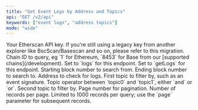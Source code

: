 ```yaml
---
title: "Get Event Logs by Address and Topics"
api: "GET /v2/api"
keywords: ["event logs", "address topics"]
mode: "wide"
---
```



  <ParamField query="apikey" type="string">
    Your Etherscan API key. If you're still using a legacy key from another explorer like BscScan/Basescan and so on, please refer to this migration.
  </ParamField>
  <ParamField query="chainid" type="string" default="1">
    Chain ID to query, eg `1` for Ethereum, `8453` for Base from our [supported chains](/development).
  </ParamField>
  <ParamField query="module" type="string" default="logs">
    Set to `logs` for this endpoint.
  </ParamField>
  <ParamField query="action" type="string" default="getLogs">
    Set to `getLogs` for this endpoint.
  </ParamField>
  <ParamField query="fromBlock" type="integer" default="15073139">
    Starting block number to search from.
  </ParamField>
  <ParamField query="toBlock" type="integer" default="15074139">
    Ending block number to search to.
  </ParamField>
  <ParamField query="address" type="string" default="0x59728544b08ab483533076417fbbb2fd0b17ce3a">
    Address to check for logs.
  </ParamField>
  <ParamField query="topic0" type="string" default="0x27c4f0403323142b599832f26acd21c74a9e5b809f2215726e244a4ac588cd7d">
    First topic to filter by, such as an event signature.
  </ParamField>
  <ParamField query="topic0_1_opr" type="string" default="and">
    Topic operator between `topic0` and `topic1`, either `and` or `or`.
  </ParamField>
  <ParamField query="topic1" type="string" default="0x00000000000000000000000023581767a106ae21c074b2276d25e5c3e136a68b">
    Second topic to filter by.
  </ParamField>
  <ParamField query="page" type="integer" default="1">
    Page number for pagination.
  </ParamField>
  <ParamField query="offset" type="integer" default="1000">
    Number of records per page. Limited to 1000 records per query; use the `page` parameter for subsequent records.
  </ParamField>
